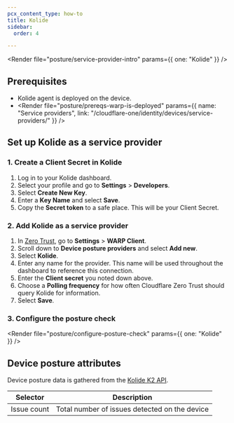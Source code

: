 ```yaml
---
pcx_content_type: how-to
title: Kolide
sidebar:
  order: 4

---
```



<Render file="posture/service-provider-intro" params={{ one: "Kolide" }} />

## Prerequisites

* Kolide agent is deployed on the device.
* <Render file="posture/prereqs-warp-is-deployed" params={{ name: "Service providers", link: "/cloudflare-one/identity/devices/service-providers/" }} />

## Set up Kolide as a service provider

### 1. Create a Client Secret in Kolide

1. Log in to your Kolide dashboard.
2. Select your profile and go to **Settings** > **Developers**.
3. Select **Create New Key**.
4. Enter a **Key Name** and select **Save**.
5. Copy the **Secret token** to a safe place. This will be your Client Secret.

### 2. Add Kolide as a service provider

1. In [Zero Trust](https://one.dash.cloudflare.com), go to **Settings** > **WARP Client**.
2. Scroll down to **Device posture providers** and select **Add new**.
3. Select **Kolide**.
4. Enter any name for the provider. This name will be used throughout the dashboard to reference this connection.
5. Enter the **Client secret** you noted down above.
6. Choose a **Polling frequency** for how often Cloudflare Zero Trust should query Kolide for information.
7. Select **Save**.

<Render file="posture/test-posture-provider" />

### 3. Configure the posture check

<Render file="posture/configure-posture-check" params={{ one: "Kolide" }} />

## Device posture attributes

Device posture data is gathered from the [Kolide K2 API](https://kolidek2.readme.io/reference/get_issues).

| Selector    | Description                                   |
| ----------- | --------------------------------------------- |
| Issue count | Total number of issues detected on the device |
